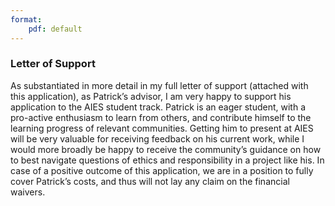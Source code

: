 ```yaml
---
format:
    pdf: default
---
```


### Letter of Support

As substantiated in more detail in my full letter of support (attached with this application), as Patrick's advisor, I am very happy to support his application to the AIES student track. Patrick is an eager student, with a pro-active enthusiasm to learn from others, and contribute himself to the learning progress of relevant communities. Getting him to present at AIES will be very valuable for receiving feedback on his current work, while I would more broadly be happy to receive the community's guidance on how to best navigate questions of ethics and responsibility in a project like his. In case of a positive outcome of this application, we are in a position to fully cover Patrick's costs, and thus will not lay any claim on the financial waivers.
